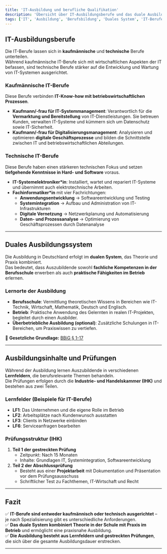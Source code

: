 ```yaml
---
title: 'IT-Ausbildung und berufliche Qualifikation'
description: 'Übersicht über IT-Ausbildungsberufe und das duale Ausbildungssystem'
tags: ['IT', 'Ausbildung', 'Berufsbildung', 'Duales System', 'IT-Berufe']
---
```


## IT-Ausbildungsberufe

Die IT-Berufe lassen sich in **kaufmännische** und **technische** Berufe unterteilen.  
Während kaufmännische IT-Berufe sich mit wirtschaftlichen Aspekten der IT befassen, sind technische Berufe stärker auf die Entwicklung und Wartung von IT-Systemen ausgerichtet.

### Kaufmännische IT-Berufe

Diese Berufe verbinden **IT-Know-how mit betriebswirtschaftlichen Prozessen**.

- **Kaufmann/-frau für IT-Systemmanagement**: Verantwortlich für die **Vermarktung und Bereitstellung** von IT-Dienstleistungen. Sie betreuen Kunden, verwalten IT-Systeme und kümmern sich um Datenschutz sowie IT-Sicherheit.
- **Kaufmann/-frau für Digitalisierungsmanagement**: Analysieren und optimieren **digitale Geschäftsprozesse** und bilden die Schnittstelle zwischen IT und betriebswirtschaftlichen Abteilungen.

### Technische IT-Berufe

Diese Berufe haben einen stärkeren technischen Fokus und setzen **tiefgehende Kenntnisse in Hard- und Software** voraus.

- **IT-Systemelektroniker\*in**: Installiert, wartet und repariert IT-Systeme und übernimmt auch elektrotechnische Arbeiten.
- **Fachinformatiker\*in** mit vier Fachrichtungen:
  - **Anwendungsentwicklung** → Softwareentwicklung und Testing
  - **Systemintegration** → Aufbau und Administration von IT-Infrastrukturen
  - **Digitale Vernetzung** → Netzwerkplanung und Automatisierung
  - **Daten- und Prozessanalyse** → Optimierung von Geschäftsprozessen durch Datenanalyse

---

## Duales Ausbildungssystem

Die Ausbildung in Deutschland erfolgt im **dualen System**, das Theorie und Praxis kombiniert.  
Das bedeutet, dass Auszubildende sowohl **fachliche Kompetenzen in der Berufsschule** erwerben als auch **praktische Fähigkeiten im Betrieb** erlernen.

### Lernorte der Ausbildung

- **Berufsschule**: Vermittlung theoretischen Wissens in Bereichen wie IT-Technik, Wirtschaft, Mathematik, Deutsch und Englisch.
- **Betrieb**: Praktische Anwendung des Gelernten in realen IT-Projekten, begleitet durch einen Ausbilder.
- **Überbetriebliche Ausbildung (optional)**: Zusätzliche Schulungen in IT-Bereichen, um Praxiswissen zu vertiefen.

📌 **Gesetzliche Grundlage:** [BBiG § 1-17](https://www.gesetze-im-internet.de/bbig_2005/__1.html)

---

## Ausbildungsinhalte und Prüfungen

Während der Ausbildung lernen Auszubildende in verschiedenen **Lernfeldern**, die berufsrelevante Themen behandeln.  
Die Prüfungen erfolgen durch die **Industrie- und Handelskammer (IHK)** und bestehen aus zwei Teilen.

### Lernfelder (Beispiele für IT-Berufe)

- **LF1**: Das Unternehmen und die eigene Rolle im Betrieb
- **LF2**: Arbeitsplätze nach Kundenwunsch ausstatten
- **LF3**: Clients in Netzwerke einbinden
- **LF6**: Serviceanfragen bearbeiten

### Prüfungsstruktur (IHK)

1. **Teil 1 der gestreckten Prüfung**
   - Zeitpunkt: Nach 15 Monaten
   - Inhalte: Grundlagen IT, Systemintegration, Softwareentwicklung
2. **Teil 2 der Abschlussprüfung**
   - Besteht aus einer **Projektarbeit** mit Dokumentation und Präsentation vor dem Prüfungsausschuss
   - Schriftlicher Test zu Fachthemen, IT-Wirtschaft und Recht

---

## Fazit

✅ **IT-Berufe sind entweder kaufmännisch oder technisch ausgerichtet** – je nach Spezialisierung gibt es unterschiedliche Anforderungen.  
✅ **Das duale System kombiniert Theorie in der Schule mit Praxis im Betrieb** und ermöglicht eine praxisnahe Ausbildung.  
✅ **Die Ausbildung besteht aus Lernfeldern und gestreckten Prüfungen**, die sich über die gesamte Ausbildungsdauer erstrecken.

---

